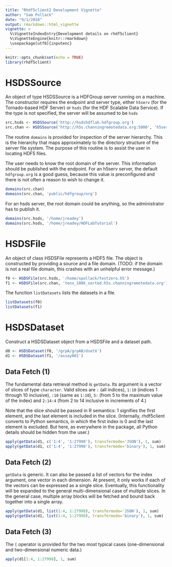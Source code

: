 ```yaml
---
title: "Rhdf5client2 Development Vignette"
author: "Sam Pollack"
date: "9/1/2018"
output: rmarkdown::html_vignette
vignette: >
  %\VignetteIndexEntry{Development details on rhdf5client}
  %\VignetteEngine{knitr::rmarkdown}
  \usepackage[utf8]{inputenc}
---
```


```r
knitr::opts_chunk$set(echo = TRUE)
library(rhdf5client)
```

# HSDSSource

An object of type HSDSSource is a HDFGroup server running on a machine. The 
constructor requires the endpoint and server type, either `h5serv` (for
the Tornado-based HDF Server) or `hsds` (for the HDF Scalable Data Service).
If the type is not specified, the server will be assumed to be `hsds`

```r
src.hsds <- HSDSSource('http://hsdshdflab.hdfgroup.org')
src.chan <- HSDSSource('http://h5s.channingremotedata.org:5000', 'h5serv')
```

The routine `domains` is provided for inspection of the server hierarchy.
This is the hierarchy that maps approximately to the directory structure of
the server file system. The purpose of this routine is to assist the user
in locating HDF5 files. 

The user needs to know the root domain of the server. This information 
should be published with the endpoint. For an h5serv server, the default 
`hdfgroup.org` is a good guess, because this value is preconfigured and 
there is not often a reason to wish to change it. 

```r
domains(src.chan)
domains(src.chan, 'public/hdfgroup/org')
```

For an hsds server, the root domain could be anything, so the administrator
has to publish it.

```r
domains(src.hsds, '/home/jreadey')
domains(src.hsds, '/home/jreadey/HDFLabTutorial')
```

# HSDSFile

An object of class HSDSFile represents a HDF5 file. The object is constructed 
by providing a source and a file domain. (TODO: if the domain is not a 
real file domain, this crashes with an unhelpful error message.)

```r
f0 <- HSDSFile(src.hsds, '/home/spollack/testzero.h5')
f1 <- HSDSFile(src.chan, 'tenx_100k_sorted.h5s.channingremotedata.org')
```

The function `listDatasets` lists the datasets in a file.

```r
listDatasets(f0)
listDatasets(f1)
```

# HSDSDataset

Construct a HSDSDataset object from a HSDSFile and a dataset path.

```r
d0 <- HSDSDataset(f0, '/grpA/grpAB/dsetX')
d1 <- HSDSDataset(f1, '/assay001')
```

## Data Fetch (1)

The fundamental data retrieval method is `getData`. Its argument is a
vector of slices of type `character`. Valid slices are `:` (all indices), 
`1:10` (indices 1 through 10 inclusive), `:10` (same as `1:10`), `5:` 
(from 5 to the maximum value of the index) and `2:14:4` (from 2 to 14 
inclusive in increments of 4.)

Note that the slice should be passed in R semantics: 1 signifies
the first element, and the last element is included in the slice. (Internally,
rhdf5client converts to Python semantics, in which the first index is 0 
and the last element is excluded. But here, as everywhere in the package,
all Python details should be hidden from the user.)

```r
apply(getData(d1, c('1:4', '1:27998'), transfermode='JSON'), 1, sum)
apply(getData(d1, c('1:4', '1:27998'), transfermode='binary'), 1, sum)
```

## Data Fetch (2)

`getData` is generic. It can also be passed a list of vectors for the index 
argument, one vector in each dimension. At present, it only works if 
each of the vectors can be expressed as a single slice. Eventually, this 
functionality will be expanded to the general multi-dimensional case of 
multiple slices. In the general case, multiple array blocks will be 
fetched and bound back together into a single array.

```r
apply(getData(d1, list(1:4, 1:27998), transfermode='JSON'), 1, sum)
apply(getData(d1, list(1:4, 1:27998), transfermode='binary'), 1, sum)
```

## Data Fetch (3)

The `[` operator is provided for the two most typical cases (one-dimensional and two-dimensional numeric data.)

```r
apply(d1[1:4, 1:27998], 1, sum)
```









